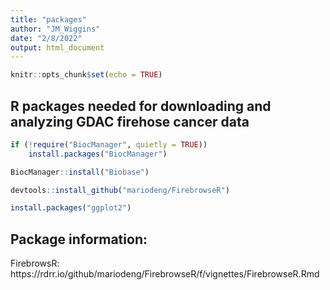 ```yaml
---
title: "packages"
author: "JM_Wiggins"
date: "2/8/2022"
output: html_document
---
```


```r
knitr::opts_chunk$set(echo = TRUE)
```

## R packages needed for downloading and analyzing GDAC firehose cancer data


```r
if (!require("BiocManager", quietly = TRUE))
    install.packages("BiocManager")

BiocManager::install("Biobase")

devtools::install_github("mariodeng/FirebrowseR")

install.packages("ggplot2")
```

## Package information:

FirebrowsR: https://rdrr.io/github/mariodeng/FirebrowseR/f/vignettes/FirebrowseR.Rmd
